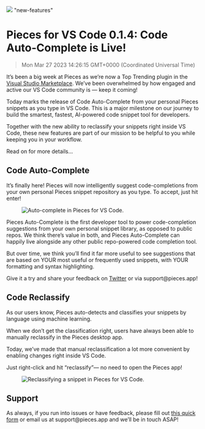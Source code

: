 ![](https://uploads-ssl.webflow.com/6143afec68f555387049efb3/630d70436002763475f3665b_ezgif_com-gif-maker19_80d84114f28c4bc170d8fe280bca2990_2000.png)
"new-features"
# Pieces for VS Code 0.1.4: Code Auto-Complete is Live!
> Mon Mar 27 2023 14:26:15 GMT+0000 (Coordinated Universal Time)
<p>It’s been a big week at Pieces as we’re now a Top Trending plugin in the <a
    href="https://marketplace.visualstudio.com/items?itemName=MeshIntelligentTechnologiesInc.pieces-vscode&amp;ssr=false#overview"
    target="_blank" rel="noopener noreferrer">Visual Studio Marketplace</a>. We’ve been overwhelmed by how engaged and
    active our VS Code community is — keep it coming!</p><p>Today marks the release of Code Auto-Complete from your
    personal Pieces snippets as you type in VS Code. This is a major milestone on our journey to build the smartest,
    fastest, AI-powered code snippet tool for developers.</p><p>Together with the new ability to reclassify your
    snippets right inside VS Code, these new features are part of our mission to be helpful to you while keeping you in
    your workflow.</p><p>Read on for more details...</p><h2 id="bj0ph">Code Auto-Complete</h2><p>It’s finally here!
    Pieces will now intelligently suggest code-completions from your own personal Pieces snippet repository as you type.
    To accept, just hit enter!</p><figure class="w-richtext-figure-type-image w-richtext-align-center"
                                          data-rt-type="image" data-rt-align="center">
    <div><img alt="Auto-complete in Pieces for VS Code."
              src="https://uploads-ssl.webflow.com/6143afec68f555387049efb3/63e1768fe452ce6f45c74dbf_codeautocomplete_d3dc8c2b7683bbda09c1a495e66c9ec7.gif"/>
    </div>
</figure><p>Pieces Auto-Complete is the first developer tool to power code-completion suggestions from your own personal
    snippet library, as opposed to public repos. We think there’s value in both, and Pieces Auto-Complete can happily
    live alongside any other public repo-powered code completion tool.</p><p>But over time, we think you’ll find it far
    more useful to see suggestions that are based on YOUR most useful or frequently used snippets, with YOUR formatting
    and syntax highlighting.</p><p>Give it a try and share your feedback on <a href="https://twitter.com/getpieces"
                                                                               target="_blank"
                                                                               rel="noopener noreferrer">Twitter</a> or
    via support@pieces.app!</p><h2 id="e7v7m">Code Reclassify</h2><p>As our users know, Pieces auto-detects and
    classifies your snippets by language using machine learning.</p><p>When we don’t get the classification right, users
    have always been able to manually reclassify in the Pieces desktop app.</p><p>Today, we’ve made that manual
    reclassification a lot more convenient by enabling changes right inside VS Code.</p><p>Just right-click and hit
    “reclassify”— no need to open the Pieces app!</p><figure
    class="w-richtext-figure-type-image w-richtext-align-center" data-rt-type="image" data-rt-align="center">
    <div><img alt="Reclassifying a snippet in Pieces for VS Code."
              src="https://uploads-ssl.webflow.com/6143afec68f555387049efb3/630d700ebe2f59567f7deb16_2i5pqablqntd7dgpc2c7xeci2fo7_c1d86dc6ee7a2787054ba044ca44b2e3.gif"/>
    </div>
</figure><h2 id="bste">Support</h2><p>As always, if you run into issues or have feedback, please fill out <a
    href="https://getpieces.typeform.com/to/mCjBSIjF" target="_blank" rel="noopener noreferrer">this quick form</a> or
    email us at support@pieces.app and we’ll be in touch ASAP!</
